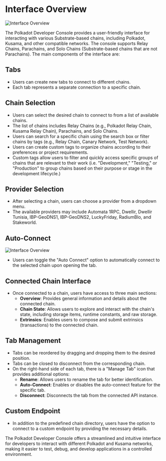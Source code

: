 # Interface Overview

![Interface Overview](/png/interface-overview.png)

The Polkadot Developer Console provides a user-friendly interface for interacting with various Substrate-based chains, including Polkadot, Kusama, and other compatible networks. The console supports Relay Chains, Parachains, and Solo Chains (Substrate-based chains that are not Parachains). The main components of the interface are:

## Tabs 

- Users can create new tabs to connect to different chains.
- Each tab represents a separate connection to a specific chain.

## Chain Selection

- Users can select the desired chain to connect to from a list of available chains.
- The list of chains includes Relay Chains (e.g., Polkadot Relay Chain, Kusama Relay Chain), Parachains, and Solo Chains.
- Users can search for a specific chain using the search box or filter chains by tags (e.g., Relay Chain, Canary Network, Test Network).
- Users can create custom tags to organize chains according to their preferences or project requirements.
- Custom tags allow users to filter and quickly access specific groups of chains that are relevant to their work (i.e. "Development," "Testing," or "Production" to group chains based on their purpose or stage in the development lifecycle.)

## Provider Selection

- After selecting a chain, users can choose a provider from a dropdown menu.
- The available providers may include Automata 1RPC, Dwellir, Dwellir Tunisia, IBP-GeoDNS1, IBP-GeoDNS2, LuckyFriday, RadiumBlo, and Stakeworld.

## Auto-Connect
![Interface Overview](/gif/autoconnect.gif)
- Users can toggle the "Auto Connect" option to automatically connect to the selected chain upon opening the tab.

## Connected Chain Interface

- Once connected to a chain, users have access to three main sections:
  - **Overview**: Provides general information and details about the connected chain.
  - **Chain State**: Allows users to explore and interact with the chain's state, including storage items, runtime constants, and raw storage.
  - **Extrinsics**: Enables users to compose and submit extrinsics (transactions) to the connected chain.

## Tab Management

- Tabs can be reordered by dragging and dropping them to the desired position.
- Tabs can be closed to disconnect from the corresponding chain.
- On the right-hand side of each tab, there is a "Manage Tab" icon that provides additional options:
  - **Rename**: Allows users to rename the tab for better identification.
  - **Auto-Connect**: Enables or disables the auto-connect feature for the specific tab.
  - **Disconnect**: Disconnects the tab from the connected API instance.

## Custom Endpoint

- In addition to the predefined chain directory, users have the option to connect to a custom endpoint by providing the necessary details.

The Polkadot Developer Console offers a streamlined and intuitive interface for developers to interact with different Polkadot and Kusama networks, making it easier to test, debug, and develop applications in a controlled environment.